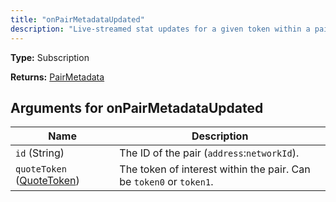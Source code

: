 ```yaml
---
title: "onPairMetadataUpdated"
description: "Live-streamed stat updates for a given token within a pair."
---
```


**Type:** Subscription

**Returns:** [PairMetadata](/api-reference/types/pairmetadata)

## Arguments for onPairMetadataUpdated

| Name | Description |
|------|-------------|
| `id` (String) | The ID of the pair (`address`:`networkId`). |
| `quoteToken` ([QuoteToken](/api-reference/types/quotetoken)) | The token of interest within the pair. Can be `token0` or `token1`. |

